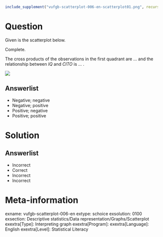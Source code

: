 ```r
include_supplement("vufgb-scatterplot-006-en-scatterplot01.png", recursive = TRUE)
```

Question
========

Given is the scatterplot below.

Complete.

The cross products of the observations in the first quadrant are ... and the relationship between *IQ* and *CITO* is ... .

![](vufgb-scatterplot-006-en-scatterplot01.png)
  
Answerlist
----------
* Negative; negative
* Negative; positive
* Positive; negative
* Positive; positive

Solution
========

Answerlist
----------
* Incorrect
* Correct
* Incorrect
* Incorrect

Meta-information
================
exname: vufgb-scatterplot-006-en
extype: schoice
exsolution: 0100
exsection: Descriptive statistics/Data representation/Graphs/Scatterplot
exextra[Type]: Interpreting graph
exextra[Program]: 
exextra[Language]: English
exextra[Level]: Statistical Literacy
